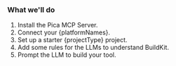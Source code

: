### What we'll do

1. Install the Pica MCP Server.
2. Connect your {platformNames}.
3. Set up a starter {projectType} project.
4. Add some rules for the LLMs to understand BuildKit.
5. Prompt the LLM to build your tool.
